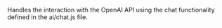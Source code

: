 Handles the interaction with the OpenAI API using the chat functionality defined in the ai/chat.js file.